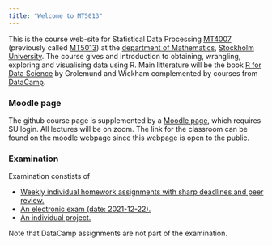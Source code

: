 ```yaml
---
title: "Welcome to MT5013"
---
```


This is the course web-site for Statistical Data Processing [MT4007](https://sisu.it.su.se/search/archive_info/MT4007) (previously called [MT5013](https://sisu.it.su.se/search/archive_info/MT5013)) at the [department of Mathematics](http://www.math.su.se/), [Stockholm University](http://www.su.se/). The course gives and introduction to obtaining, wrangling, exploring and visualising data using R. Main litterature will be the book [R for Data Science](http://r4ds.had.co.nz/index.html) by Grolemund and Wickham complemented by courses from [DataCamp](https://www.datacamp.com/home).

### Moodle page

The github course page is supplemented by a [Moodle page](https://kurser.math.su.se/course/view.php?id=1086), which requires SU login. All lectures will be on zoom. The link for the classroom can be found on the moodle webpage since this webpage is open to the public. 

### Examination
Examination constists of

 * [Weekly individual homework assignments with sharp deadlines and peer review.](HW.html)
 * [An electronic exam (date: 2021-12-22).](exam.html)
 * [An individual project.](project.html)
 
Note that DataCamp assignments are not part of the examination.

